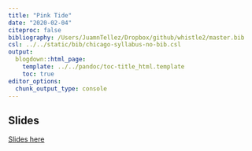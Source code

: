 ```yaml
---
title: "Pink Tide"
date: "2020-02-04"
citeproc: false
bibliography: /Users/JuamnTellez/Dropbox/github/whistle2/master.bib
csl: ../../static/bib/chicago-syllabus-no-bib.csl
output:
  blogdown::html_page:
    template: ../../pandoc/toc-title_html.template
    toc: true
editor_options: 
  chunk_output_type: console
---
```


## Slides

[Slides here](/slides/12-erosion.pdf)
